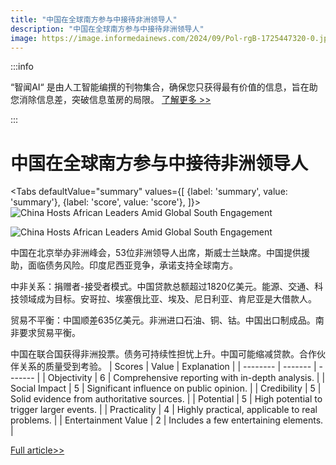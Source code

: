 ```yaml
---
title: "中国在全球南方参与中接待非洲领导人"
description: "中国在全球南方参与中接待非洲领导人"
image: https://image.informedainews.com/2024/09/Pol-rgB-1725447320-0.jpg
---
```



:::info

“智闻AI“ 是由人工智能编撰的刊物集合，确保您只获得最有价值的信息，旨在助您消除信息差，突破信息茧房的局限。  [了解更多 >>](/)

:::

# 中国在全球南方参与中接待非洲领导人


<Tabs
	defaultValue="summary"
	values={[
	{label: 'summary', value: 'summary'},
	{label: 'score', value: 'score'},
]}>
<TabItem value="summary">
<img
  src="https://image.informedainews.com/2024/09/Pol-rgB-1725447320-0.jpg"
  alt="China Hosts African Leaders Amid Global South Engagement"
/>

<img
  src="https://image.informedainews.com/2024/09/Pol-TX4-1725447320-1.jpg"
  alt="China Hosts African Leaders Amid Global South Engagement"
/>



中国在北京举办非洲峰会，53位非洲领导人出席，斯威士兰缺席。中国提供援助，面临债务风险。印度尼西亚竞争，承诺支持全球南方。

中非关系：捐赠者-接受者模式。中国贷款总额超过1820亿美元。能源、交通、科技领域成为目标。安哥拉、埃塞俄比亚、埃及、尼日利亚、肯尼亚是大借款人。

贸易不平衡：中国顺差635亿美元。非洲进口石油、铜、钴。中国出口制成品。南非要求贸易平衡。

中国在联合国获得非洲投票。债务可持续性担忧上升。中国可能缩减贷款。合作伙伴关系的质量受到考验。
</TabItem>
<TabItem value="score">
	| Scores     | Value   | Explanation |
	| -------- | ------- | ------- |
	| Objectivity  | 6    | Comprehensive reporting with in-depth analysis.    |
	| Social Impact | 5     | Significant influence on public opinion.    |
	| Credibility    | 5    | Solid evidence from authoritative sources.    |
	| Potential    | 5    | High potential to trigger larger events.    |
	| Practicality    | 4    | Highly practical, applicable to real problems.    |
	| Entertainment Value    | 2    | Includes a few entertaining elements.    |
</TabItem>
</Tabs>

[Full article>>](https://asia.nikkei.com/Politics/International-relations/Xi-Jinping-hosts-African-leaders-as-world-powers-woo-continent)
